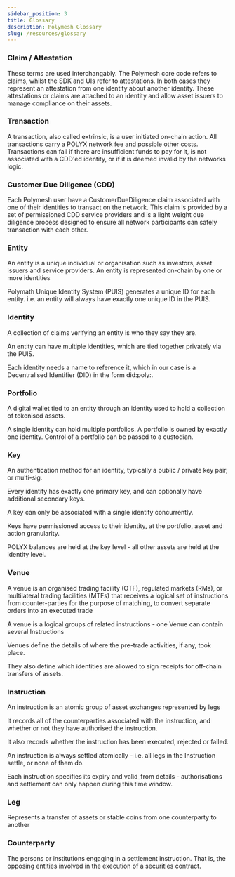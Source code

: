 ```yaml
---
sidebar_position: 3
title: Glossary
description: Polymesh Glossary
slug: /resources/glossary
---
```


### Claim / Attestation

These terms are used interchangably. The Polymesh core code refers to claims, whilst the SDK and UIs refer to attestations. In both cases they represent an attestation from one identity about another identity. These attestations or claims are attached to an identity and allow asset issuers to manage compliance on their assets.

### Transaction

A transaction, also called extrinsic, is a user initiated on-chain action. All transactions carry a POLYX network fee and possible other costs. Transactions can fail if there are insufficient funds to pay for it, is not associated with a CDD'ed identity, or if it is deemed invalid by the networks logic.

### Customer Due Diligence (CDD)

Each Polymesh user have a CustomerDueDiligence claim associated with one of their identities to transact on the network. This claim is provided by a set of permissioned CDD service providers and is a light weight due diligence process designed to ensure all network participants can safely transaction with each other.

### Entity

An entity is a unique individual or organisation such as investors, asset issuers and service providers. An entity is represented on-chain by one or more identities

Polymath Unique Identity System (PUIS) generates a unique ID for each entity. i.e. an entity will always have exactly one unique ID in the PUIS.

### Identity

A collection of claims verifying an entity is who they say they are.

An entity can have multiple identities, which are tied together privately via the PUIS.

Each identity needs a name to reference it, which in our case is a Decentralised Identifier (DID) in the form did:poly:.

### Portfolio

A digital wallet tied to an entity through an identity used to hold a collection of tokenised assets.

A single identity can hold multiple portfolios. A portfolio is owned by exactly one identity. Control of a portfolio can be passed to a custodian.

### Key

An authentication method for an identity, typically a public / private key pair, or multi-sig.

Every identity has exactly one primary key, and can optionally have additional secondary keys.

A key can only be associated with a single identity concurrently.

Keys have permissioned access to their identity, at the portfolio, asset and action granularity.

POLYX balances are held at the key level - all other assets are held at the identity level.

### Venue

A venue is an organised trading facility (OTF), regulated markets (RMs), or multilateral trading facilities (MTFs) that receives a logical set of instructions from counter-parties for the purpose of matching, to convert separate orders into an executed trade

A venue is a logical groups of related instructions - one Venue can contain several Instructions

Venues define the details of where the pre-trade activities, if any, took place.

They also define which identities are allowed to sign receipts for off-chain transfers of assets.

### Instruction

An instruction is an atomic group of asset exchanges represented by legs

It records all of the counterparties associated with the instruction, and whether or not they have authorised the instruction.

It also records whether the instruction has been executed, rejected or failed.

An instruction is always settled atomically - i.e. all legs in the Instruction settle, or none of them do.

Each instruction specifies its expiry and valid_from details - authorisations and settlement can only happen during this time window.

### Leg

Represents a transfer of assets or stable coins from one counterparty to another

### Counterparty

The persons or institutions engaging in a settlement instruction. That is, the opposing entities involved in the execution of a securities contract.
